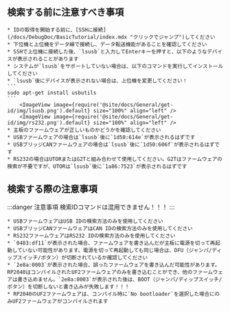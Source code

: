 ## 検索する前に注意すべき事項

    * IDの取得を開始する前に、[SSHに接続](/docs/DebugDoc/BasicTutorial/index.mdx "クリックでジャンプ")してください
    * 下位機と上位機をデータ線で接続し、データ転送機能があることを確認してください
    * SSHで上位機に接続した後、`lsusb`と入力してEnterキーを押すと、以下のようなデバイスが表示されることがあります
    * システムが`lsusb`をサポートしていない場合は、以下のコマンドを実行してインストールしてください
    * `lsusb`後にデバイスが表示されない場合は、上位機を変更してください！
    ```
    sudo apt-get install usbutils
    ```
        <ImageView image={require('@site/docs/General/get-id/img/lsusb.png').default} size="100%" align="left" />
        <ImageView image={require('@site/docs/General/get-id/img/rs232.png').default} size="100%" align="left" />
    * 主板のファームウェアが正しいものかどうかを確認してください
    * USBファームウェアの場合は`lsusb`後に`1d50:614e`が表示されるはずです
    * USBブリッジCANファームウェアの場合は`lsusb`後に`1d50:606f`が表示されるはずです
    * RS232の場合はUTORまたはG2Tと組み合わせて使用してください。G2Tはファームウェアの検索が不要ですが、UTORは`lsusb`後に`1a86:7523`が表示されるはずです

## 検索する際の注意事項

:::danger 注意事項
検索IDコマンドは混用できません！！！
:::

    * USBファームウェアはUSB IDの検索方法のみを使用してください
    * USBブリッジCANファームウェアはCAN IDの検索方法のみを使用してください
    * RS232ファームウェアはRS232 IDの検索方法のみを使用してください
    * `0483:df11`が表示された場合、ファームウェアを書き込んだが主板に電源を切って再起動していない可能性があります。電源を切って再起動しても同じ場合は、DFU（ジャンパ/ディップスイッチ/ボタン）が切断されているか確認してください
    * `2e8a:0003`が表示された場合、誤ったファームウェアを書き込んだ可能性があります。RP2040はコンパイルされたUF2ファームウェアのみを書き込むことができ、他のファームウェアは書き込めません。`2e8a:0003`が表示された後は、BOOT（ジャンパ/ディップスイッチ/ボタン）を切断しないと書き込みが失敗します！！！
    * RP2040のUF2ファームウェアは、コンパイル時に`No bootloader`を選択した場合にのみUF2ファームウェアがコンパイルされます
